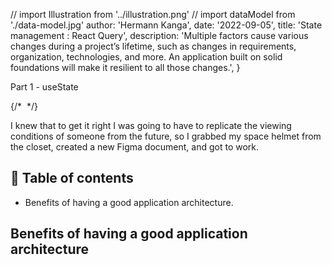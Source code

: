 // import Illustration from '../illustration.png'
// import dataModel from './data-model.jpg'
  author: 'Hermann Kanga',
  date: '2022-09-05',
  title: 'State management :  React Query',
  description:
    'Multiple factors cause various changes during a project’s lifetime, such as changes in requirements, organization, technologies, and more. An application built on solid foundations will make it resilient to all those changes.',
}


Part 1 - useState

{/* <Image src={Illustration} alt="" /> */}

I knew that to get it right I was going to have to replicate the viewing conditions of someone from the future, so I grabbed my space helmet from the closet, created a new Figma document, and got to work.

## 📖 Table of contents

- Benefits of having a good application architecture.

## Benefits of having a good application architecture
